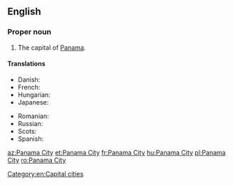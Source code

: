 ==English==
{{wikipedia}}

===Proper noun===
{{en-proper noun|head=[[Panama]] [[City]]}}

# The capital of [[Panama]].

====Translations====
{{trans-top|capital of Panama}}
* Danish: {{t|da|Panama City}}
* French: {{t+|fr|Panamá}}
* Hungarian: {{t+|hu|Panamaváros}}
* Japanese: {{t|ja|パナマシティ|tr=Panamashiti}}
{{trans-mid}}
* Romanian: {{t+|ro|Panama City}}
* Russian: {{t+|ru|Панама|f|tr=Panáma}}
* Scots: {{t|sco|Panama Ceety}}
* Spanish: {{t+|es|Panamá}}
{{trans-bottom}}

[[Category:en:Capital cities]]

[[az:Panama City]]
[[et:Panama City]]
[[fr:Panama City]]
[[hu:Panama City]]
[[pl:Panama City]]
[[ro:Panama City]]